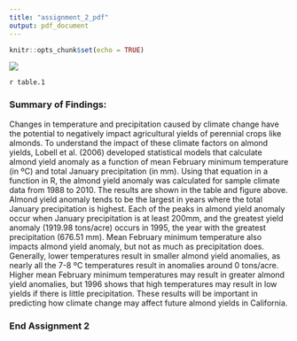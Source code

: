 ```yaml
---
title: "assignment_2_pdf"
output: pdf_document
---
```


```r
knitr::opts_chunk$set(echo = TRUE)
```

![](plot1.png)

`r table.1`

### Summary of Findings:

Changes in temperature and precipitation caused by climate change have the potential to negatively impact agricultural yields of perennial crops like almonds. To understand the impact of these climate factors on almond yields, Lobell et al. (2006) developed statistical models that calculate almond yield anomaly as a function of mean February minimum temperature (in ºC) and total January precipitation (in mm). Using that equation in a function in R, the almond yield anomaly was calculated for sample climate data from 1988 to 2010. The results are shown in the table and figure above. Almond yield anomaly tends to be the largest in years where the total January precipitation is highest. Each of the peaks in almond yield anomaly occur when January precipitation is at least 200mm, and the greatest yield anomaly (1919.98 tons/acre) occurs in 1995, the year with the greatest precipitation (676.51 mm). Mean February minimum temperature also impacts almond yield anomaly, but not as much as precipitation does. Generally, lower temperatures result in smaller almond yield anomalies, as nearly all the 7-8 ºC temperatures result in anomalies around 0 tons/acre. Higher mean February minimum temperatures may result in greater almond yield anomalies, but 1996 shows that high temperatures may result in low yields if there is little precipitation. These results will be important in predicting how climate change may affect future almond yields in California.

### End Assignment 2
